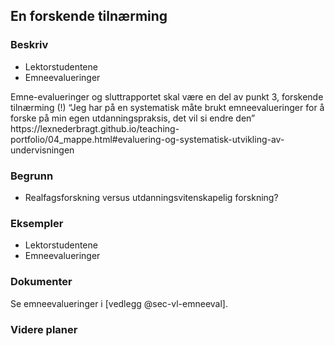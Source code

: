 ## En forskende tilnærming {.unnumbered}
<!-- Fra 2021: “I sin søknad viser Nederbragt til forskningslitteratur som grunnlag for hvordan mye av undervisningen er lagt opp. Det legges særlig vekt på aktiv studentdeltakelse og formative vurderinger fra studentene selv. Nederbragt viser til at det er foretatt avveininger til valget av metoder brukt i undervisningen. Kombinert med aktiv innhenting av evalueringer av undervisningen, både ved midtveis og slutt, samt ved hvert enkelt seminar, viser Nederbragt at det foreligger en forskende tilnærming til undervisningen. Det hele knyttes til ett emne som han aktivt har bidratt til å utvikle i ulike faser og ved bruk av forskjellige pedagogiske modeller.” -->


### Beskriv

<!-- Beskriv og reflekter over hvordan du har tatt i bruk forskning i din utdanningspraksis, både med hensyn til faglig innhold og pedagogisk metode. -->


* Lektorstudentene
* Emneevalueringer

Emne-evalueringer og sluttrapportet skal være en del av punkt 3, forskende tilnærming (!)
“Jeg har på en systematisk måte brukt emneevalueringer for å forske på min egen utdanningspraksis, det vil si endre den”
https://lexnederbragt.github.io/teaching-portfolio/04_mappe.html#evaluering-og-systematisk-utvikling-av-undervisningen



### Begrunn

<!-- Begrunn hvorfor du har valgt denne forskningsbaserte tilnærmingen til utdanning. -->

* Realfagsforskning versus utdanningsvitenskapelig forskning?



### Eksempler

<!-- Gi eksempler på hvordan du forsker på egen utdanningspraksis og hvordan du har inkludert evalueringer og tilbakemeldinger fra studentene i utviklingen av din utdanningspraksis. -->

* Lektorstudentene
* Emneevalueringer


### Dokumenter

<!-- Dokumenter eventuelle priser eller annen anerkjennelse du har mottatt for dine bidrag til utdanningskvalitet. -->

Se emneevalueringer i [vedlegg @sec-vl-emneeval].

### Videre planer

<!-- Beskriv og reflekter over konkrete planer for å videreutvikle din forskende tilnærming for å fremme utdanningskvalitet. -->